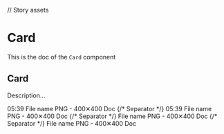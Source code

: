 <!--- Card.stories.mdx --->

// Story assets

<Meta title="Design System/Molecules/Card" component={Card} />

# Card

This is the doc of the `Card` component

## Card

Description...

<Canvas>
  <Story name="base">
    <KeyboardNavigable padding={8} background="neutral100" tagName="article">
      <Stack size={3}>
        <Card style={{ width: '240px' }} id="first">
          <CardHeader>
            <CardCheckbox value={true} />
            <CardAction position="end">
              <IconButton title="Edit the thing">
                <EditIcon />
              </IconButton>
            </CardAction>
            <CardAsset src={firstImgPath} />
            <CardTimer>05:39</CardTimer>
          </CardHeader>
          <CardBody>
            <CardContent>
              <CardTitle>File name</CardTitle>
              <CardSubtitle>PNG - 400✕400</CardSubtitle>
            </CardContent>
            <CardBadge>Doc</CardBadge>
          </CardBody>
        </Card>
        {/* Separator */}
        <Card style={{ width: '240px' }} id="second">
          <CardHeader>
            <CardCheckbox value={true} />
            <CardAsset src={firstImgPath} />
            <CardTimer>05:39</CardTimer>
          </CardHeader>
          <CardBody>
            <CardContent>
              <CardTitle>File name</CardTitle>
              <CardSubtitle>PNG - 400✕400</CardSubtitle>
            </CardContent>
            <CardBadge>Doc</CardBadge>
          </CardBody>
        </Card>
        {/* Separator */}
        <Card style={{ width: '240px' }} id="third">
          <CardHeader>
            <CardCheckbox value={true} />
            <CardAsset src={firstImgPath} />
          </CardHeader>
          <CardBody>
            <CardContent>
              <CardTitle>File name</CardTitle>
              <CardSubtitle>PNG - 400✕400</CardSubtitle>
            </CardContent>
            <CardBadge>Doc</CardBadge>
          </CardBody>
        </Card>
        {/* Separator */}
        <Card style={{ width: '240px' }} id="fourth">
          <CardBody>
            <Box padding={2} background="primary100">
              <EditIcon />
            </Box>
            <CardContent paddingLeft={2}>
              <CardTitle>File name</CardTitle>
              <CardSubtitle>PNG - 400✕400</CardSubtitle>
            </CardContent>
            <CardBadge>Doc</CardBadge>
          </CardBody>
        </Card>
      </Stack>
    </KeyboardNavigable>
  </Story>
</Canvas>
